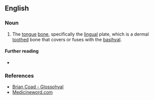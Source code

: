 ==English==

===Noun===
{{en-noun}}

# {{lb|en|fish|_|anatomy}} The [[tongue]] [[bone]], specifically the [[lingual]] plate, which is a dermal [[tooth]]ed bone that covers or fuses with the [[basihyal]].

====Further reading====
* {{pedia}}

===References===
* [http://www.briancoad.com/Dictionary/G.htm Brian Coad - Glossohyal]
* [http://www.medicineword.com/glossohyal.shtml Medicineword.com]